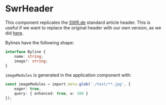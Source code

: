  

<Meta of={SwrHeaderStories}/>

# SwrHeader

This component replicates the [SWR.de](https://www.swr.de) standard article header. This is useful if we want to replace the original header with our own version, as we did [here](https://www.swr.de/swraktuell/baden-wuerttemberg/wie-staedte-klimaneutral-heizen-wollen-100.html).

<Controls  />

Bylines have the following shape:

```ts
interface Byline {
    name: string;
    image?: string;
}
```

`imageModules` is generated in the application component with:

```ts
const imageModules = import.meta.glob('./test/**.jpg', {
    eager: true,
    query: { enhanced: true, w: 100 }
});
```

<Stories/>